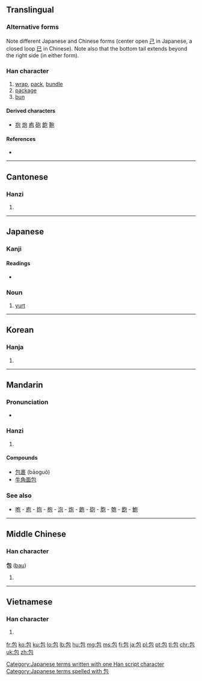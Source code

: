 ==Translingual==
{{stroke order|strokes=5}}
{{ja-forms|包|包|包}}
===Alternative forms===
Note different Japanese and Chinese forms (center open [[己]] in Japanese, a closed loop [[巳]] in Chinese). Note also that the bottom tail extends beyond the right side (in either form).

===Han character===
{{Han char|rn=20|rad=勹|as=03|sn=5|four=2771<sub>2</sub>|canj=心口山 (PRU)|ids=⿻[[勹]][[巳]]}}

# [[wrap]], [[pack]], [[bundle]]
# [[package]]
# [[bun]]

====Derived characters====
* [[抱]] [[炮]] [[疱]] [[砲]] [[飽]] [[鞄]]

====References====
* {{Han ref|kx=0150.270|dkj=02506|dj=0340.020|hdz=10257.060|uh=5305|ud=21253|bh=A55D|bd=42333}}

----

==Cantonese==

===Hanzi===
{{yue-hanzi|jyut=[[baau1]]|y=baau1}}

# {{defn|lang=yue|sort=勹03}}

----

==Japanese==

===Kanji===
{{ja-kanji|grade=4|rs=勹03}}

====Readings====
* {{ja-readings|on=[[ほう]] (hō)|kun=[[つつむ]] (tsutsumu), [[つつみ]] (tsutsumi)}}

===Noun===
{{ja-noun|k|hidx=はお''|kata=パオ|rom=pao}} 

# [[yurt]]

[[Category:Japanese terms written with one Han script character]]
[[Category:Japanese terms spelled with 包]]
----

==Korean==

===Hanja===
{{ko-hanja|hangeul=[[포]]|rv=po|mr=p'o}}

# {{defn|lang=ko|sort=勹03}}

----

==Mandarin==

===Pronunciation===
* {{audio|Zh-bao.ogg|Audio}}

===Hanzi===
{{cmn-hanzi|pin=[[bāo]] ([[bao1]])|wg=pao<sup>1</sup>}}

# {{defn|lang=cmn|sort=勹03}}

====Compounds====
* [[包裹]] (bāoguǒ)
* [[牛角面包]]

===See also===
* [[咆]] - [[庖]] - [[抱]] - [[枹]] - [[泡]] - [[炮]] - [[皰]] - [[砲]] - [[胞]] - [[匏]] - [[飽]] - [[鮑]]

----

==Middle Chinese==

===Han character===
'''包''' ([[bau]])

# {{defn|lang=ltc|sort=勹03}}

----

==Vietnamese==

===Han character===
{{vi-hantu|[[bao]]|rs=勹03}}

# {{defn|lang=vi|sort=勹03}}

[[fr:包]]
[[ko:包]]
[[ku:包]]
[[lo:包]]
[[lb:包]]
[[hu:包]]
[[mg:包]]
[[ms:包]]
[[fj:包]]
[[ja:包]]
[[pl:包]]
[[pt:包]]
[[tl:包]]
[[chr:包]]
[[uk:包]]
[[zh:包]]